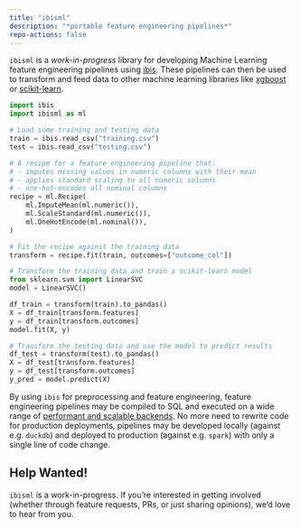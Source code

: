 ```yaml
---
title: "ibisml"
description: "*portable feature engineering pipelines*"
repo-actions: false
---
```


`ibisml` is a *work-in-progress* library for developing Machine Learning
feature engineering pipelines using [ibis](https://ibis-project.org/). These
pipelines can then be used to transform and feed data to other machine learning
libraries like [xgboost](https://xgboost.readthedocs.io) or
[scikit-learn](https://scikit-learn.org).

```python
import ibis
import ibisml as ml

# Load some training and testing data
train = ibis.read_csv("training.csv")
test = ibis.read_csv("testing.csv")

# A recipe for a feature engineering pipeline that:
# - imputes missing values in numeric columns with their mean
# - applies standard scaling to all numeric columns
# - one-hot-encodes all nominal columns
recipe = ml.Recipe(
    ml.ImputeMean(ml.numeric()),
    ml.ScaleStandard(ml.numeric()),
    ml.OneHotEncode(ml.nominal()),
)

# Fit the recipe against the training data
transform = recipe.fit(train, outcomes=["outcome_col"])

# Transform the training data and train a scikit-learn model
from sklearn.svm import LinearSVC
model = LinearSVC()

df_train = transform(train).to_pandas()
X = df_train[transform.features]
y = df_train[transform.outcomes]
model.fit(X, y)

# Transform the testing data and use the model to predict results
df_test = transform(test).to_pandas()
X = df_test[transform.features]
y = df_test[transform.outcomes]
y_pred = model.predict(X)
```

By using `ibis` for preprocessing and feature engineering, feature engineering
pipelines may be compiled to SQL and executed on a wide range of [performant
and scalable backends](https://ibis-project.org/support_matrix). No more need
to rewrite code for production deployments, pipelines may be developed locally
(against e.g. `duckdb`) and deployed to production (against e.g. `spark`) with
only a single line of code change.

## Help Wanted!

`ibisml` is a work-in-progress. If you're interested in getting involved
(whether through feature requests, PRs, or just sharing opinions), we'd love to
hear from you.
